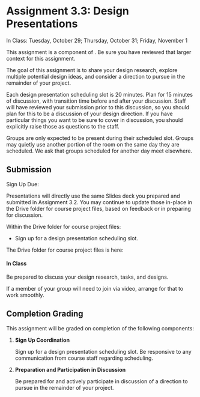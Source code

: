 
# Assignment 3.3: Design Presentations

<UnderDevelopment display={false} />

In Class: Tuesday, October 29; Thursday, October 31; Friday, November 1

This assignment is a component of <SiteLink linkKey={SiteLinks.milestone_3_top}/>.
Be sure you have reviewed that larger context for this assignment.

The goal of this assignment is to share your design research,
explore multiple potential design ideas,
and consider a direction to pursue in the remainder of your project.

Each design presentation scheduling slot is 20 minutes.
Plan for 15 minutes of discussion, with transition time before and after your discussion.
Staff will have reviewed your submission prior to this discussion,
so you should plan for this to be a discussion of your design direction.
If you have particular things you want to be sure to cover in discussion,
you should explicitly raise those as questions to the staff.

Groups are only expected to be present during their scheduled slot.
Groups may quietly use another portion of the room on the same day they are scheduled.
We ask that groups scheduled for another day meet elsewhere.

## Submission

Sign Up Due: <AssignmentDueDateTime assignmentKey={calendarData.assignments.assignment_3_2} />

Presentations will directly use the same Slides deck you prepared and submitted in Assignment 3.2.
You may continue to update those in-place in the Drive folder for course project files,
based on feedback or in preparing for discussion.

Within the Drive folder for course project files:

- Sign up for a design presentation scheduling slot.

The Drive folder for course project files is here:

<CourseDataLink linkKey={courseData.linkDriveProjectFiles} outerComponent="p"/>

#### In Class

Be prepared to discuss your design research, tasks, and designs.

If a member of your group will need to join via video, arrange for that to work smoothly.

## Completion Grading

This assignment will be graded on completion of the following components:

1. __Sign Up Coordination__

   Sign up for a design presentation scheduling slot.
   Be responsive to any communication from course staff regarding scheduling.

2. __Preparation and Participation in Discussion__

   Be prepared for and actively participate in discussion of a direction to pursue in the remainder of your project.
